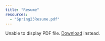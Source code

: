 ```yaml
---
title: "Resume"
resources: 
  - "Spring23Resume.pdf"
---
```


```{=html}
  <head>
    <title>PDF Example by Object Tag</title>
  </head>
  <body>
    <object data="https://drive.google.com/file/d/14RZxVtBFK415KfiaPpnT0FDwM3Pi3nKF/view?usp=sharing" width="100%" height="500px">
      <p>Unable to display PDF file. <a href="/uploads/media/default/0001/01/540cb75550adf33f281f29132dddd14fded85bfc.pdf">Download</a> instead.</p>
    </object>
  </body>
```